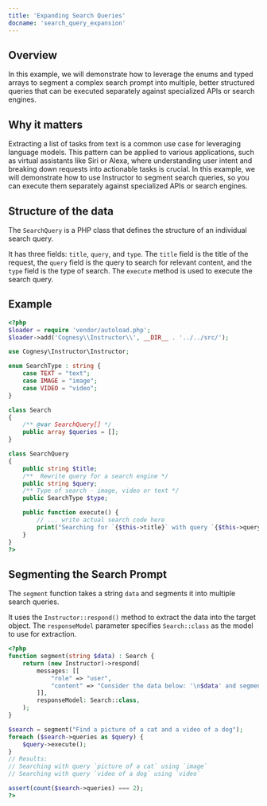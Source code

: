 ---
title: 'Expanding Search Queries'
docname: 'search_query_expansion'
---

## Overview

In this example, we will demonstrate how to leverage the enums and typed arrays
to segment a complex search prompt into multiple, better structured queries that
can be executed separately against specialized APIs or search engines.

## Why it matters

Extracting a list of tasks from text is a common use case for leveraging language
models. This pattern can be applied to various applications, such as virtual
assistants like Siri or Alexa, where understanding user intent and breaking down
requests into actionable tasks is crucial. In this example, we will demonstrate
how to use Instructor to segment search queries, so you can execute them separately
against specialized APIs or search engines.

## Structure of the data

The `SearchQuery` is a PHP class that defines the structure of an individual
search query.

It has three fields: `title`, `query`, and `type`. The `title` field is the title
of the request, the `query` field is the query to search for relevant content, and
the `type` field is the type of search. The `execute` method is used to execute the
search query.

## Example

```php
<?php
$loader = require 'vendor/autoload.php';
$loader->add('Cognesy\\Instructor\\', __DIR__ . '../../src/');

use Cognesy\Instructor\Instructor;

enum SearchType : string {
    case TEXT = "text";
    case IMAGE = "image";
    case VIDEO = "video";
}

class Search
{
    /** @var SearchQuery[] */
    public array $queries = [];
}

class SearchQuery
{
    public string $title;
    /**  Rewrite query for a search engine */
    public string $query;
    /** Type of search - image, video or text */
    public SearchType $type;

    public function execute() {
        // ... write actual search code here
        print("Searching for `{$this->title}` with query `{$this->query}` using `{$this->type->value}`\n");
    }
}
?>
```

## Segmenting the Search Prompt

The `segment` function takes a string `data` and segments it into multiple search queries.

It uses the `Instructor::respond()` method to extract the data into the target object.
The `responseModel` parameter specifies `Search::class` as the model to use for extraction.

```php
<?php
function segment(string $data) : Search {
    return (new Instructor)->respond(
        messages: [[
            "role" => "user",
            "content" => "Consider the data below: '\n$data' and segment it into multiple search queries",
        ]],
        responseModel: Search::class,
    );
}

$search = segment("Find a picture of a cat and a video of a dog");
foreach ($search->queries as $query) {
    $query->execute();
}
// Results:
// Searching with query `picture of a cat` using `image`
// Searching with query `video of a dog` using `video`

assert(count($search->queries) === 2);
?>
```
